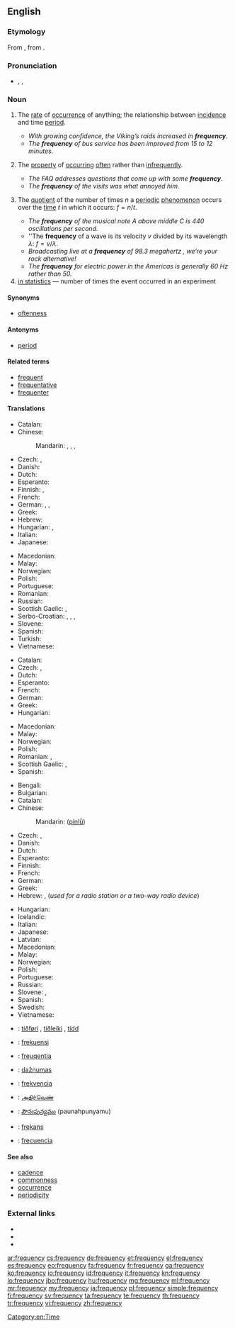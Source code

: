 {{wikipedia|Frequency (disambiguation)}}
==English==

===Etymology===
From {{etyl|la}} {{term|frequentia|lang=la}}, from {{term|frequens|lang=la}}.

===Pronunciation===
* {{enPR|frĕʹkwən-sē}}, {{IPA|/ˈfriːkwənsi/}}, {{X-SAMPA|/"fri:kw@nsi/}}

===Noun===
{{en-noun|frequenc|ies}}

# {{uncountable}} The [[rate]] of [[occurrence]] of anything; the relationship between [[incidence]] and time [[period]].
#* ''With growing confidence, the Viking’s raids increased in '''frequency'''.''
#* ''The '''frequency''' of bus service has been improved from 15 to 12 minutes.''
# {{uncountable}} The [[property]] of [[occur]]ring [[often]] rather than [[infrequently]].
#* ''The FAQ addresses questions that come up with some '''frequency'''.''
#* ''The '''frequency''' of the visits was what annoyed him.''
# {{countable}} The [[quotient]] of the number of times <math>n</math> a [[periodic]] [[phenomenon]] occurs over the [[time]] <math>t</math> in which it occurs: <math>f = n / t</math>.
#* ''The '''frequency''' of the musical note A above middle C is 440 oscillations per second.''
#* ''The '''frequency''' of a wave is its velocity <math>v</math> divided by its wavelength <math>\lambda</math>: <math>f = v / \lambda</math>.
#* ''Broadcasting live at a '''frequency''' of 98.3 megahertz<!--fictional station-->, we’re your rock alternative!''
#* ''The '''frequency''' for electric power in the Americas is generally 60 Hz rather than 50.''
# [[w:frequency (statistics)|in statistics]] — number of times the event occurred in an experiment

====Synonyms====
* {{sense|rate of occurrence}} [[oftenness]]

====Antonyms====
* {{sense|rate of occurrence}} [[period]]

====Related terms====
* [[frequent]]
* [[frequentative]]
* [[frequenter]]

====Translations====
{{trans-top|rate of occurrence of anything}}
* Catalan: {{t-|ca|freqüència|f}}
* Chinese:
*: Mandarin: {{t|cmn|頻率|sc=Hani}}, {{t|cmn|频率|tr=pínlǜ|sc=Hani}}, {{t|cmn|頻度|sc=Hani}}, {{t|cmn|频度|tr=píndù|sc=Hani}}
* Czech: {{t-|cs|četnost|n}}, {{t+|cs|frekvence|f}}
* Danish: {{t+|da|hyppighed|c}}
* Dutch: {{t+|nl|frequentie|f}}
* Esperanto: {{t-|eo|ofto}}
* Finnish: {{t+|fi|taajuus}}, {{qualifier|statistical}} {{t-|fi|frekvenssi}}
* French: {{t+|fr|fréquence|f}}
* German: {{t+|de|Häufigkeit|f}}, {{t+|de|Frequenz|f}}, {{t-|de|Regelmäßigkeit|f}}
* Greek: {{t+|el|συχνότητα|f|tr=sychnótita}}
* Hebrew: {{t-|he|תדירות|f|tr=tedirút}}
* Hungarian: {{t+|hu|gyakoriság}}, {{t-|hu|ismétlődés}}
* Italian: {{t+|it|frequenza|f}}
* Japanese: {{t-|ja|頻度|tr=ひんど, hindo|sc=Jpan}}
{{trans-mid}}
* Macedonian: {{t-|mk|честота|f|tr=čéstota}}
* Malay: {{t-|ms|kekerapan}}
* Norwegian: {{t+|no|hyppighet|m}}
* Polish: {{t-|pl|częstość|f}}
* Portuguese: {{t+|pt|frequência|f}}
* Romanian: {{t-|ro|frecvență|f}}
* Russian: {{t+|ru|частота|f|tr=častotá}}
* Scottish Gaelic: {{t-|gd|bitheantas|m}}, {{t-|gd|tricead|m}}
* Serbo-Croatian: {{t-|sh|učestalost|f|sc=Cyrl}}, {{t-|sh|čestoća|f|sc=Cyrl}}, {{t-|sh|čestost|f|sc=Cyrl}}, {{t-|sh|učestanost|sc=Cyrl}}
* Slovene: {{t-|sl|pogostost|f}}
* Spanish: {{t+|es|frecuencia|f}}
* Turkish: {{t+|tr|frekans}}
* Vietnamese: {{t-|vi|tính thường xuyên}}
{{trans-bottom}}

{{trans-top|property of occurring often rather than infrequently}}
* Catalan: {{t-|ca|freqüència|f}}
* Czech: {{t-|cs|častost|n}}, {{t+|cs|frekvence|f}}
* Dutch: {{t-|nl|regelmaat|m|f}}
* Esperanto: {{t-|eo|ofteco}}
* French: {{t+|fr|fréquence|f}}
* German: {{t+|de|Häufigkeit|f}}
* Greek: {{t+|el|συχνότητα|f|tr=sychnótita}}
* Hungarian: {{t+|hu|gyakoriság}}
{{trans-mid}}
* Macedonian: {{t-|mk|честота|f|tr=čéstota}}
* Malay: {{t-|ms|kekerapan}}
* Norwegian: {{t+|no|hyppighet|m}}
* Polish: {{t-|pl|częstość|f}}
* Romanian: {{t-|ro|desime|f}}, {{t-|ro|frecvență|f}}
* Scottish Gaelic: {{t-|gd|bitheantas|m}}, {{t-|gd|tricead|m}}
* Spanish: {{t+|es|frecuencia|f}}
{{trans-bottom}}

{{trans-top|number of occurrences divided by time}}
* Bengali: {{t-|bn|কম্পাঙ্ক|sc=Beng}}
* Bulgarian: {{t+|bg|честота|f|tr=cestota}}
* Catalan: {{t-|ca|freqüència|f}}
* Chinese:
*: Mandarin: {{zh-ts|頻率|频率}} ([[pín]][[lǜ]])
* Czech: {{t+|cs|frekvence|f}}, {{t-|cs|kmitočet|m}} {{qualifier|of radio frequency}}
* Danish: {{t-|da|frekvens|n}}
* Dutch: {{t+|nl|frequentie|f}}
* Esperanto: {{t-|eo|frekvenco}}
* Finnish: {{t+|fi|taajuus}}
* French: {{t+|fr|fréquence|f}}
* German: {{t+|de|Frequenz|f}}
* Greek: {{t+|el|συχνότητα|f|tr=sykhnótita|sc=Grek}}
* Hebrew: {{t-|he|תדירות|f|tr=tedirút}}, {{t-|he|תדר|m|tr=téder}} (''used for a radio station or a two-way radio device'')
{{trans-mid}}
* Hungarian: {{t+|hu|frekvencia}}
* Icelandic: {{t+|is|tíðni|f}}
* Italian: {{t+|it|frequenza|f}}
* Japanese: {{t-|ja|周波数|tr=shūhasū|sc=Jpan}}
* Latvian: {{t-|lv|frekvence|f}}
* Macedonian: {{t-|mk|фреквенција|f|tr=frekvéncija}}
* Malay: {{t-|ms|frekuensi}}
* Norwegian: {{t+|no|frekvens|m}}
* Polish: {{t+|pl|częstotliwość|f}}
* Portuguese: {{t+|pt|frequência|f}}
* Russian: {{t+|ru|частота|f|tr=častotá}}
* Slovene: {{t+|sl|frekvenca|f}}, {{t-|sl|pogostost|f}}
* Spanish: {{t+|es|frecuencia|f}}
* Swedish: {{t+|sv|frekvens}}
* Vietnamese: {{t+|vi|tần số}}
{{trans-bottom}}

{{checktrans-top}}
* {{ttbc|fo}}: [[tíðføri]] {{n}}, [[tíðleiki]] {{m}}, [[tídd]] {{f}}
* {{ttbc|id}}: [[frekuensi]]
* {{ttbc|la}}: [[freuqentia]] {{f}}
* {{ttbc|lt}}: [[dažnumas]]
{{trans-mid}}
* {{ttbc|sk}}: [[frekvencia]] {{f}}
* {{ttbc|ta}}: [[அதிர்வெண்]]
* {{ttbc|te}}: [[పౌనఃపున్యము]] (paunahpunyamu)
* {{ttbc|tr}}: [[frekans]]
* {{ttbc|es}}: [[frecuencia]]
{{trans-bottom}}

====See also====
* [[cadence]]
* [[commonness]]
* [[occurrence]]
* [[periodicity]]

===External links===
* {{R:Webster 1913}}
* {{R:Century 1911}}
* {{R:OneLook}}

[[Category:en:Time]]

[[ar:frequency]]
[[cs:frequency]]
[[de:frequency]]
[[et:frequency]]
[[el:frequency]]
[[es:frequency]]
[[eo:frequency]]
[[fa:frequency]]
[[fr:frequency]]
[[ga:frequency]]
[[ko:frequency]]
[[io:frequency]]
[[id:frequency]]
[[it:frequency]]
[[kn:frequency]]
[[lo:frequency]]
[[jbo:frequency]]
[[hu:frequency]]
[[mg:frequency]]
[[ml:frequency]]
[[mr:frequency]]
[[my:frequency]]
[[ja:frequency]]
[[pl:frequency]]
[[simple:frequency]]
[[fi:frequency]]
[[sv:frequency]]
[[ta:frequency]]
[[te:frequency]]
[[th:frequency]]
[[tr:frequency]]
[[vi:frequency]]
[[zh:frequency]]